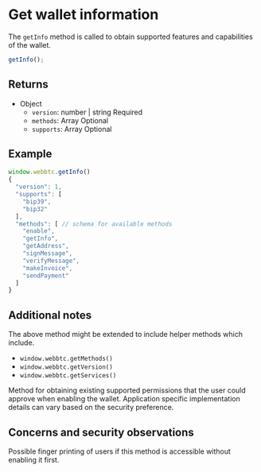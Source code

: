 
# Get wallet information

The `getInfo` method is called to obtain supported features and capabilities of the wallet.

```js
getInfo();
```

## Returns

- Object
  - `version`: number | string <span class="badge">Required</span>
  - `methods`: Array <span class="badge">Optional</span>
  - `supports`: Array <span class="badge">Optional</span>

## Example

```js
window.webbtc.getInfo()
{
  "version": 1,
  "supports": [
    "bip39",
    "bip32"
  ],
  "methods": [ // schema for available methods
    "enable",
    "getInfo",
    "getAddress",
    "signMessage",
    "verifyMessage",
    "makeInvoice",
    "sendPayment"
  ]
}
```

## Additional notes

The above method might be extended to include helper methods which include.

- `window.webbtc.getMethods()`
- `window.webbtc.getVersion()`
- `window.webbtc.getServices()`

<Callout type="info" emoji="ℹ️">
  Method for obtaining existing supported permissions that the user could
  approve when enabling the wallet. Application specific implementation details
  can vary based on the security preference.
</Callout>

## Concerns and security observations

Possible finger printing of users if this method is accessible without enabling it first.
